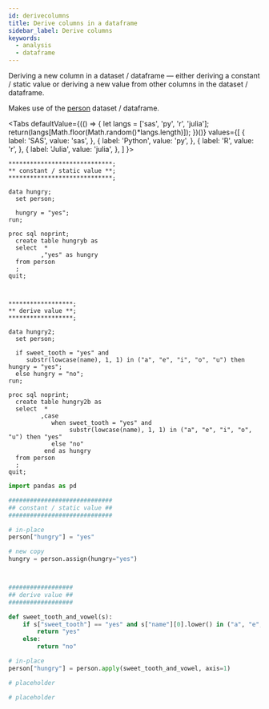 ```yaml
---
id: derivecolumns
title: Derive columns in a dataframe
sidebar_label: Derive columns
keywords:
  - analysis
  - dataframe
---
```


Deriving a new column in a dataset / dataframe &mdash; either deriving a constant / static value or deriving a new value from other columns in the dataset / dataframe.

Makes use of the [person](../gettingstarted/rowwiseinit) dataset / dataframe.


<Tabs
  defaultValue={(() => {
    let langs = ['sas', 'py', 'r', 'julia'];
    return(langs[Math.floor(Math.random()*langs.length)]);
  })()}
  values={[
    { label: 'SAS', value: 'sas', },
    { label: 'Python', value: 'py', },
    { label: 'R', value: 'r', },
    { label: 'Julia', value: 'julia', },
  ]
}>
<TabItem value="sas">

```sas
*****************************;
** constant / static value **;
*****************************;

data hungry;
  set person;
  
  hungry = "yes";
run;

proc sql noprint;
  create table hungryb as
  select  *
         ,"yes" as hungry
  from person
  ;
quit;



******************;
** derive value **;
******************;

data hungry2;
  set person;
  
  if sweet_tooth = "yes" and
     substr(lowcase(name), 1, 1) in ("a", "e", "i", "o", "u") then hungry = "yes";
  else hungry = "no";
run;

proc sql noprint;
  create table hungry2b as
  select  *
         ,case
            when sweet_tooth = "yes" and
                 substr(lowcase(name), 1, 1) in ("a", "e", "i", "o", "u") then "yes"
            else "no"
          end as hungry
  from person
  ;
quit;
```

</TabItem>
<TabItem value="py">

```py
import pandas as pd

#############################
## constant / static value ##
#############################

# in-place
person["hungry"] = "yes"

# new copy
hungry = person.assign(hungry="yes")



##################
## derive value ##
##################

def sweet_tooth_and_vowel(s):
    if s["sweet_tooth"] == "yes" and s["name"][0].lower() in ("a", "e", "i", "o", "u"):
        return "yes"
    else:
        return "no"

# in-place
person["hungry"] = person.apply(sweet_tooth_and_vowel, axis=1)
```

</TabItem>
<TabItem value="r">

```r
# placeholder
```

</TabItem>
<TabItem value="julia">

```julia
# placeholder
```

</TabItem>
</Tabs>
